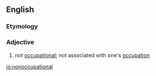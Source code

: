 ==English==

===Etymology===
{{PIE root|en|keh₂p}}
{{affix|en|non-|occupational}}

===Adjective===
{{en-adj|-}}

# not [[occupational]]; not associated with one's [[occupation]]

[[io:nonoccupational]]